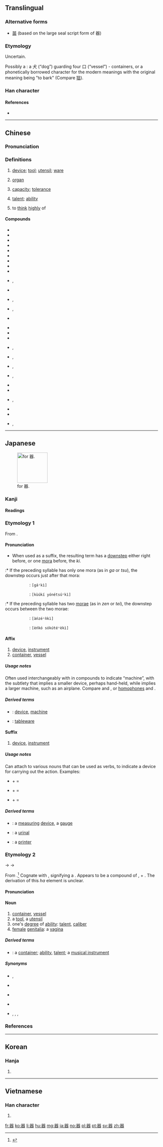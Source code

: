{{also|噐}}
==Translingual==
{{ja-forms|[[器]]|[[器]]|[[器]]}}
{{stroke order|strokes=16}}

===Alternative forms===
* [[噐]] (based on the large seal script form of 器)

===Etymology===
{{Han etyl}}
Uncertain. 

Possibly a {{liushu|ic}}: a 犬 (“dog”) guarding four 口 (“vessel”) - containers, or a phonetically borrowed character for the modern meanings with the original meaning being "to bark" (Compare [[狺]]).

===Han character===
{{Han char|rn=30|rad=口|as=13|sn=16|four=66663|canj=RRIKR|ids=⿱哭吅}}

====References====
* {{Han ref|kx=0210.020|dkj=04349|dj=0432.260|hdz=10690.070|uh=5668|ud=22120|bh=BEB9|bd=48825}}

----

==Chinese==
{{zh-forms}}

===Pronunciation===
{{zh-pron
|m=qì
|ma=y
|c=hei3
|h=pfs=khí
|mn=khì
|w=2qi
|mc=y
|oc=y
|cat=n,v
}}

===Definitions===
{{zh-hanzi}}

# [[device]]; [[tool]]; [[utensil]]; [[ware]]
#: {{l|zh|器具|tr=qìjù}}
# {{context|medicine|lang=zh}} [[organ]]
#: {{l|zh|器官|tr=qìguān}}
# [[capacity]]; [[tolerance]]
#: {{l|zh|器量|tr=qìliàng}}
# [[talent]]; [[ability]]
#: {{l|zh|大器晚成|tr=dàqìwǎnchéng}}
# {{cx|literary|lang=zh}} to [[think]] [[highly]] of
#: {{l|zh|器重|tr=qìzhòng}}

====Compounds====
{{der-top}}
* {{qualifier|headwords}}
* {{l|zh|器材|tr=qìcái}}
* {{l|zh|器官|tr=qìguān}}
* {{l|zh|器件|tr=qìjiàn}}
* {{l|zh|器具|tr=qìjù}}
* {{l|zh|器量|tr=qìliàng}}
* {{l|zh|器皿|tr=qìmǐn}}
* {{l|zh|器物|tr=qìwǔ}}
* {{l|zh|器械|tr=qìxiè}}
* {{l|cmn|器械體操|sc=Hani}}, {{l|zh|器械体操|tr=qìxiè tǐcāo}}
* {{l|zh|器宇|tr=qìyǔ}}
* {{l|cmn|器樂|sc=Hani}}, {{l|zh|器乐|tr=qìyuè}}
* {{l|cmn|器質|sc=Hani}}, {{l|zh|器质|tr=qìzhì}}
* {{l|zh|器重|tr=qìzhòng}}
{{der-mid}}
* {{qualifier|tailwords}}
* {{l|zh|瓷器|tr=cíqì}}
* {{l|zh|磁器|tr=cíqì}}
* {{l|cmn|傳聲器|sc=Hani}}, {{l|zh|传声器|tr=chuánshēngqì}}
* {{l|cmn|電器|sc=Hani}}, {{l|zh|电器|tr=diànqì}}
* {{l|cmn|機器|sc=Hani}}, {{l|zh|机器|tr=jīqì}}
* {{l|cmn|擴音器|sc=Hani}}, {{l|zh|扩音器|tr=kuòyīnqì}}
* {{l|zh|木器|tr=mùqì}}
* {{l|zh|容器|tr=róngqì}}
* {{l|cmn|鐵器|sc=Hani}}, {{l|zh|铁器|tr=tiěqì}}
* {{l|zh|微音器|tr=wēiyīnqì}}
* {{l|zh|武器|tr=wǔqì}}
* {{l|cmn|儀器|sc=Hani}}, {{l|zh|仪器|tr=yíqì}}
{{der-bottom}}

{{zh-cat|Advanced}}

----

==Japanese==
[[File:RYAKUJI ki.png|thumb|right|100px|{{w|Ryakuji}} for 器.]]

===Kanji===
{{ja-kanji|grade=4|rs=口13}}

====Readings====
{{ja-readings
|goon=[[き]] (ki)
|kanon=[[き]] (ki)
|kun=[[うつわ]] (utsuwa)
}}

===Etymology 1===
{{ja-kanjitab|yomi=o|き}}
From {{etyl|ltc|ja|sort=き}} {{m|zh|器|tr=khij<sup>H</sup>||vessel; instrument}}.

====Pronunciation====
{{ja-pron|yomi=o|き}}
* When used as a suffix, the resulting term has a [[downstep]] either right before, or one [[mora]] before, the ''ki''.
:* If the preceding syllable has only one mora (as in ''ga'' or ''tsu''), the downstep occurs just after that mora:
::: {{m|ja|瓦器||unglazed earthenware}}: {{ja-accent/down|が}}{{lang|ja|き}} <span class="Latn"><tt>[gáꜜkì]</tt></span>
::: {{m|ja|空気予熱器|tr=kūki yonetsuki||air pre-heater}}: {{lang|ja|く}}{{ja-accent/high|うきよね}}{{ja-accent/down|つ}}{{lang|ja|き}} <span class="Latn"><tt>[kùúkí yónétsúꜜkì]</tt></span>
:* If the preceding syllable has two [[morae]] (as in ''zen'' or ''tei''), the downstep occurs between the two morae:
::: {{l|ja|安全器|tr=anzenki||safety cut-out}}: {{lang|ja|あ}}{{ja-accent/high|ん}}{{ja-accent/down|ぜ}}{{lang|ja|んき}} <span class="Latn"><tt>[àńzéꜜǹkì]</tt></span>
::: {{l|ja|円弧測定器|tr=enko sokuteiki||cyclometer}}: {{lang|ja|え}}{{ja-accent/high|んそく}}{{ja-accent/down|て}}{{lang|ja|いき}} <span class="Latn"><tt>[èńkó sókútéꜜèkì]</tt></span>

====Affix====
{{ja-pos|affix|き}}

# [[device]], [[instrument]]
# [[container]], [[vessel]]

=====Usage notes=====
Often used interchangeably with {{m|ja|機|tr=ki}} in compounds to indicate “machine”, with the subtlety that {{lang|ja|器}} implies a smaller device, perhaps hand-held, while {{ja-l|機}} implies a larger machine, such as an airplane. Compare {{m|ja|食器|tr=shokki||tableware}} and {{m|ja|飛行機|tr=hikōki||airplane}}, or [[homophone]]s {{m|ja|機械|tr=kikai||machine|pos=generally larger}} and {{m|ja|器械|tr=kikai||machine, tool|pos=generally smaller}}.

=====Derived terms=====
{{der-top}}
* {{ja-r|器械|きかい}}: [[device]], [[machine]] {{qualifier|generally smaller}}
* {{ja-r|食器|しょっき}}: [[tableware]]
{{der-bottom}}

====Suffix====
{{ja-pos|suffix|き}}

# [[device]], [[instrument]]

=====Usage notes=====
Can attach to various nouns that can be used as verbs, to indicate a device for carrying out the action.  Examples:
* {{m|ja|計量|tr=keiryō||measurement, measuring, gauging}} + {{m|ja|器|tr=-ki}} = {{m|ja|計量器|tr=keiryōki||a measuring device, a gauge}}
* {{m|ja|尿|tr=nyō||urine}} + {{m|ja|器|tr=-ki}} = {{m|ja|尿器|tr=nyōki||urinal}}
* {{m|ja|印字|tr=inji||print, type|lit=stamp + character}} + {{m|ja|器|tr=-ki}} = {{m|ja|印字器|tr=injiki||a printer|pos=a smaller device, such as a handheld number and letter puncher}}

=====Derived terms=====
{{der-top}}
* {{ja-r|計量器|けいりょうき}}: a [[measuring]] [[device]], a [[gauge]]
* {{ja-r|尿器|にょうき}}: a [[urinal]]
* {{ja-r|印字器|いんじき}}: a [[printer]] {{qualifier|a smaller device, such as a handheld number and letter puncher}}
{{der-bottom}}

===Etymology 2===
{{ja-kanjitab|yomi=k|うつわ}}
{{IPAchar|/ut͡supa/}} → {{IPAchar|/ut͡suɸa/}} → {{IPAchar|/ut͡suwa/}}

From {{etyl|ojp|ja|sort=うつわ}}.<ref name="KDJ">{{R:Kokugo Dai Jiten}}</ref>  Cognate with {{m|ja|空|tr=utsuo|pos=ancient ''utsupo'', ''utsubo''}}, signifying a {{m|en|hollowness}}.  Appears to be a compound of {{m|ja|空}}, {{m|ja|内|tr=utsu||hollow|pos=combining form, standalone form ''uchi'', “inside”}} + {{m|ja|は|tr=ha}}.  The derivation of this ''ha'' element is unclear.

====Pronunciation====
{{ja-pron|yomi=k|うつわ|acc=0|acc_ref=DJR}}

====Noun====
{{ja-noun|うつわ|hhira=うつは}} 

# [[container]], [[vessel]]
# a [[tool]], a [[utensil]]
# one's [[degree]] of [[ability]]: [[talent]], [[caliber]]
# [[female]] [[genitalia]]: a [[vagina]]

=====Derived terms=====
{{der-top}}
* {{ja-r|器物|うつわもの}}: a [[container]]; [[ability]], [[talent]]; a [[musical instrument]]
{{der-bottom}}

=====Synonyms=====
{{der-top|Synonyms}}
* {{sense|container}} {{ja-r|入れ物|いれもの}}, {{ja-r|容器|ようき}}
* {{sense|utensil}} {{ja-r|器具|きぐ}} {{qualifier|smaller; such as in a kitchen}}
* {{sense|tool}} {{ja-r|道具|どうぐ}} {{qualifier|bigger; overtones of {{m|en|equipment}}, such as in a garage}}
* {{sense|ability}} {{ja-r|器量|きりょう}}
* {{sense|vagina}} {{ja-r|膣|ちつ|pos=clinical}}, {{ja-r|女陰|じょいん|pos=formal}}, {{ja-r|まんこ|pos=slang, crude}}, {{ja-r|あそこ|pos=slang, euphemistic}}
{{der-bottom}}

===References===
<references/>

----

==Korean==

===Hanja===
{{ko-hanja|hangeul=기|mr=ki}}

# {{defn|lang=ko|sort=口13}}

----

==Vietnamese==

===Han character===
{{vi-hantu|[[khí]]|rs=口13}}

# {{defn|lang=vi|sort=口13}}

[[fr:器]]
[[ko:器]]
[[li:器]]
[[hu:器]]
[[mg:器]]
[[ja:器]]
[[no:器]]
[[pl:器]]
[[pt:器]]
[[sv:器]]
[[zh:器]]